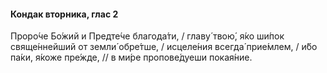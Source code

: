 #### Кондак вторника, глас 2

Проро́че Бо́жий и Предте́че благода́ти, / главу́ твою́, я́ко ши́пок свяще́ннейший от земли́ обре́тше, / исцеле́ния всегда́ прие́млем, / и́бо па́ки, я́коже пре́жде, // в ми́ре пропове́дуеши покая́ние.
